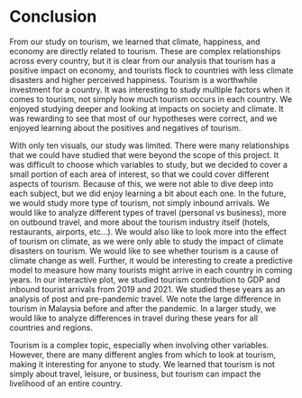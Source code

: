 # Conclusion

From our study on tourism, we learned that climate, happiness, and economy are directly related to tourism. These are complex relationships across every country, but it is clear from our analysis that tourism has a positive impact on economy, and tourists flock to countries with less climate disasters and higher perceived happiness. Tourism is a worthwhile investment for a country. It was interesting to study multiple factors when it comes to tourism, not simply how much tourism occurs in each country. We enjoyed studying deeper and looking at impacts on society and climate. It was rewarding to see that most of our hypotheses were correct, and we enjoyed learning about the positives and negatives of tourism.

With only ten visuals, our study was limited. There were many relationships that we could have studied that were beyond the scope of this project. It was difficult to choose which variables to study, but we decided to cover a small portion of each area of interest, so that we could cover different aspects of tourism. Because of this, we were not able to dive deep into each subject, but we did enjoy learning a bit about each one. In the future, we would study more type of tourism, not simply inbound arrivals. We would like to analyze different types of travel (personal vs business), more on outbound travel, and more about the tourism industry itself (hotels, restaurants, airports, etc...). We would also like to look more into the effect of tourism on climate, as we were only able to study the impact of climate disasters on tourism. We would like to see whether tourism is a cause of climate change as well. Further, it would be interesting to create a predictive model to measure how many tourists might arrive in each country in coming years. In our interactive plot, we studied tourism contribution to GDP and inbound tourist arrivals from 2019 and 2021. We studied these years as an analysis of post and pre-pandemic travel. We note the large difference in tourism in Malaysia before and after the pandemic. In a larger study, we would like to analyze differences in travel during these years for all countries and regions.

Tourism is a complex topic, especially when involving other variables. However, there are many different angles from which to look at tourism, making it interesting for anyone to study. We learned that tourism is not simply about travel, leisure, or business, but tourism can impact the livelihood of an entire country.
